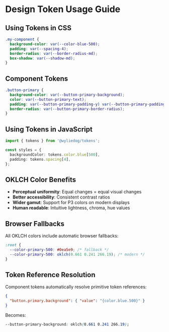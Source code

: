 
<Meta title="Foundations/Token Usage" />

# Design Token Usage Guide

## Using Tokens in CSS

```css
.my-component {
  background-color: var(--color-blue-500);
  padding: var(--spacing-4);
  border-radius: var(--border-radius-md);
  box-shadow: var(--shadow-md);
}
```

## Component Tokens

```css
.button-primary {
  background-color: var(--button-primary-background);
  color: var(--button-primary-text);
  padding: var(--button-primary-padding-y) var(--button-primary-padding-x);
  border-radius: var(--button-primary-border-radius);
}
```

## Using Tokens in JavaScript

```typescript
import { tokens } from '@wyliedog/tokens';

const styles = {
  backgroundColor: tokens.color.blue[500],
  padding: tokens.spacing[4],
};
```

## OKLCH Color Benefits

- **Perceptual uniformity**: Equal changes = equal visual changes
- **Better accessibility**: Consistent contrast ratios
- **Wider gamut**: Support for P3 colors on modern displays
- **Human readable**: Intuitive lightness, chroma, hue values

## Browser Fallbacks

All OKLCH colors include automatic browser fallbacks:

```css
:root {
  --color-primary-500: #0ea5e9; /* fallback */
  --color-primary-500: oklch(0.661 0.241 266.19); /* modern */
}
```

## Token Reference Resolution

Component tokens automatically resolve primitive token references:

```json
{
  "button.primary.background": { "value": "{color.blue.500}" }
}
```

Becomes:

```css
--button-primary-background: oklch(0.661 0.241 266.19);
```
